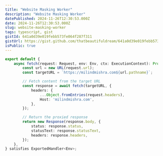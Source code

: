 ```yaml
---
title: "Website Masking Worker"
description: "Website Masking Worker"
datePublished: 2024-11-26T12:30:53.000Z
date: 2024-11-26T12:30:53.000Z
slug: website-masking-worker
tags: typescript, gist
gistId: 641a0d39e019febb573fe064f287f311
gistUrl: https://gist.github.com/thatbeautifuldream/641a0d39e019febb573fe064f287f311
isPublic: true
---
```


```typescript title="index.ts"
export default {
	async fetch(request: Request, env: Env, ctx: ExecutionContext): Promise<Response> {
		const url = new URL(request.url);
		const targetURL = `https://milindmishra.com${url.pathname}`;

		// Fetch content from the target URL
		const response = await fetch(targetURL, {
			headers: {
				...Object.fromEntries(request.headers),
				Host: 'milindmishra.com',
			},
		});

		// Return the proxied response
		return new Response(response.body, {
			status: response.status,
			statusText: response.statusText,
			headers: response.headers,
		});
	},
} satisfies ExportedHandler<Env>;

```


